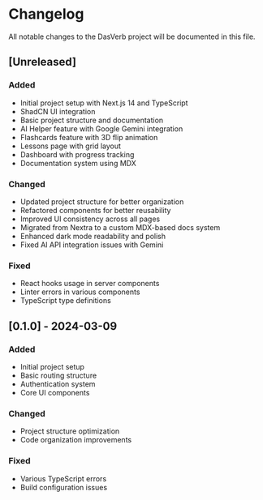 # Changelog

All notable changes to the DasVerb project will be documented in this file.

## [Unreleased]

### Added
- Initial project setup with Next.js 14 and TypeScript
- ShadCN UI integration
- Basic project structure and documentation
- AI Helper feature with Google Gemini integration
- Flashcards feature with 3D flip animation
- Lessons page with grid layout
- Dashboard with progress tracking
- Documentation system using MDX

### Changed
- Updated project structure for better organization
- Refactored components for better reusability
- Improved UI consistency across all pages
- Migrated from Nextra to a custom MDX-based docs system
- Enhanced dark mode readability and polish
- Fixed AI API integration issues with Gemini

### Fixed
- React hooks usage in server components
- Linter errors in various components
- TypeScript type definitions

## [0.1.0] - 2024-03-09

### Added
- Initial project setup
- Basic routing structure
- Authentication system
- Core UI components

### Changed
- Project structure optimization
- Code organization improvements

### Fixed
- Various TypeScript errors
- Build configuration issues 